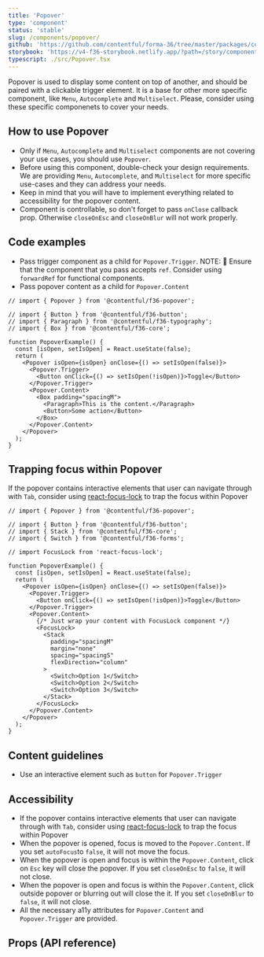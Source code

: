 ```yaml
---
title: 'Popover'
type: 'component'
status: 'stable'
slug: /components/popover/
github: 'https://github.com/contentful/forma-36/tree/master/packages/components/popover'
storybook: 'https://v4-f36-storybook.netlify.app/?path=/story/components-popover--basic'
typescript: ./src/Popover.tsx
---
```


Popover is used to display some content on top of another, and should be paired with a clickable trigger element.
It is a base for other more specific component, like `Menu`, `Autocomplete` and `Multiselect`. Please, consider using these specific componenets to cover your needs.

## How to use Popover

- Only if `Menu`, `Autocomplete` and `Multiselect` components are not covering your use cases, you should use `Popover`.
- Before using this component, double-check your design requirements. We are providing `Menu`, `Autocomplete`, and `Multiselect` for more specific use-cases and they can address your needs.
- Keep in mind that you will have to implement everything related to accessibility for the popover content.
- Component is controllable, so don't forget to pass `onClose` callback prop. Otherwise `closeOnEsc` and `closeOnBlur` will not work properly.

## Code examples

- Pass trigger component as a child for `Popover.Trigger`.
  NOTE: 🚨 Ensure that the component that you pass accepts `ref`. Consider using `forwardRef` for functional components.
- Pass popover content as a child for `Popover.Content`

```tsx
// import { Popover } from '@contentful/f36-popover';

// import { Button } from '@contentful/f36-button';
// import { Paragraph } from '@contentful/f36-typography';
// import { Box } from '@contentful/f36-core';

function PopoverExample() {
  const [isOpen, setIsOpen] = React.useState(false);
  return (
    <Popover isOpen={isOpen} onClose={() => setIsOpen(false)}>
      <Popover.Trigger>
        <Button onClick={() => setIsOpen(!isOpen)}>Toggle</Button>
      </Popover.Trigger>
      <Popover.Content>
        <Box padding="spacingM">
          <Paragraph>This is the content.</Paragraph>
          <Button>Some action</Button>
        </Box>
      </Popover.Content>
    </Popover>
  );
}
```

## Trapping focus within Popover

If the popover contains interactive elements that user can navigate through with `Tab`,
consider using [react-focus-lock](https://github.com/theKashey/react-focus-lock) to trap the focus within Popover

```tsx static=true
// import { Popover } from '@contentful/f36-popover';

// import { Button } from '@contentful/f36-button';
// import { Stack } from '@contentful/f36-core';
// import { Switch } from '@contentful/f36-forms';

// import FocusLock from 'react-focus-lock';

function PopoverExample() {
  const [isOpen, setIsOpen] = React.useState(false);
  return (
    <Popover isOpen={isOpen} onClose={() => setIsOpen(false)}>
      <Popover.Trigger>
        <Button onClick={() => setIsOpen(!isOpen)}>Toggle</Button>
      </Popover.Trigger>
      <Popover.Content>
        {/* Just wrap your content with FocusLock component */}
        <FocusLock>
          <Stack
            padding="spacingM"
            margin="none"
            spacing="spacingS"
            flexDirection="column"
          >
            <Switch>Option 1</Switch>
            <Switch>Option 2</Switch>
            <Switch>Option 3</Switch>
          </Stack>
        </FocusLock>
      </Popover.Content>
    </Popover>
  );
}
```

## Content guidelines

- Use an interactive element such as `button` for `Popover.Trigger`

## Accessibility

- If the popover contains interactive elements that user can navigate through with `Tab`, consider using [react-focus-lock](https://github.com/theKashey/react-focus-lock) to trap the focus within Popover
- When the popover is opened, focus is moved to the `Popover.Content`. If you set `autoFocus`to `false`, it will not move the focus.
- When the popover is open and focus is within the `Popover.Content`, click on `Esc` key will close the popover. If you set `closeOnEsc` to `false`, it will not close.
- When the popover is open and focus is within the `Popover.Content`, click outside popover or blurring out will close the it. If you set `closeOnBlur` to `false`, it will not close.
- All the necessary a11y attributes for `Popover.Content` and `Popover.Trigger` are provided.

## Props (API reference)

<PropsTable of="Popover" />
